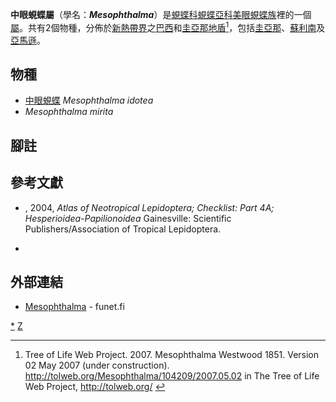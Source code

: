 {{noteTA
|G1=Butterfly
}}
{{Automatic Taxobox
| taxon = Mesophthalma
| fossil_range = {{fossilrange|17|0|earliest=22}}<small>從新近紀[[中新世|中新世]]至今<ref name=e2015>Espeland, M., Hall, J. P., DeVries, P. J., Lees, D. C., Cornwall, M., Hsu, Y. F., ... & Salzman, S. 2015. Ancient Neotropical origin and recent recolonisation: Phylogeny, biogeography and diversification of the Riodinidae (Lepidoptera: Papilionoidea). Molecular phylogenetics and evolution, 93, 296-306. {{en}}</ref></small>
| image = Illustrations of new species of exotic butterflies Mesosemia IV.jpg
| image_width = 300px
| image_caption = [[中眼蜆蝶|中眼蜆蝶]] (左上、左中)<br />''Mesophthalma idotea''
| authority = Westwood, 1851
| type_species = [[中眼蜆蝶|中眼蜆蝶]]<br />''Mesosemia (Mesophthalma) idotea''
| type_species_authority = Westwood, [1851]
| subdivision_ranks = 物種
| subdivision = 
共2種，詳閱正文。
| synonyms =
}}

'''中眼蜆蝶屬'''（學名：'''''Mesophthalma'''''）是[[蜆蝶科|蜆蝶科]][[蜆蝶亞科|蜆蝶亞科]][[美眼蜆蝶族|美眼蜆蝶族]]裡的一個[[屬|屬]]。共有2個物種，分佈於[[新熱帶界|新熱帶界]]之[[巴西|巴西]]和[[圭亞那地盾|圭亞那地盾]]<ref>Tree of Life Web Project. 2007. Mesophthalma Westwood 1851. Version 02 May 2007 (under construction). http://tolweb.org/Mesophthalma/104209/2007.05.02 {{Wayback|url=http://tolweb.org/Mesophthalma/104209/2007.05.02 |date=20161018212439 }} in The Tree of Life Web Project, http://tolweb.org/ {{Wayback|url=http://tolweb.org/ |date=20110515100516 }} {{en}}</ref>，包括[[圭亞那|圭亞那]]、[[蘇利南|蘇利南]]及[[亞馬遜|亞馬遜]]。

== 物種 ==
* [[中眼蜆蝶|中眼蜆蝶]] ''Mesophthalma idotea''
* ''Mesophthalma mirita''

== 腳註 ==
<references/>

== 參考文獻 ==
{{Commons category|Mesophthalma}}
{{Wikispecies|Mesophthalma}}
* {{aut|Lamas, G.}}, 2004, ''Atlas of Neotropical Lepidoptera; Checklist: Part 4A; Hesperioidea-Papilionoidea'' Gainesville: Scientific Publishers/Association of Tropical Lepidoptera.
* {{Cite book | author = 寿建新, 周尧, 李宇飞 | title = 世界蝴蝶分類名錄 | location = 中國 | publisher = 陝西科學技術出版社 | date = 2006-04-01 | ISBN = 9787536936768}}

== 外部連結 ==
* [http://ftp.funet.fi/pub/sci/bio/life/insecta/lepidoptera/ditrysia/papilionoidea/riodinidae/mesophthalma/ Mesophthalma]{{Wayback|url=http://ftp.funet.fi/pub/sci/bio/life/insecta/lepidoptera/ditrysia/papilionoidea/riodinidae/mesophthalma/ |date=20190220214257 }} - funet.fi

{{蜆蝶亞科}}
{{Taxonbar|from=Q1765167}}

[[Category:中眼蜆蝶屬|*]]
[[Category:美眼蜆蝶族|Z]]